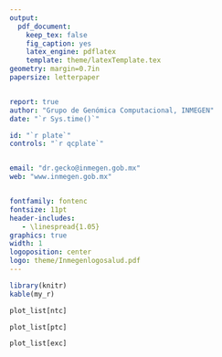 ```yaml
---
output: 
  pdf_document:
    keep_tex: false
    fig_caption: yes
    latex_engine: pdflatex
    template: theme/latexTemplate.tex
geometry: margin=0.7in
papersize: letterpaper


report: true
author: "Grupo de Genómica Computacional, INMEGEN"
date: "`r Sys.time()`"

id: "`r plate`"
controls: "`r qcplate`"


email: "dr.gecko@inmegen.gob.mx"
web: "www.inmegen.gob.mx"


fontfamily: fontenc
fontsize: 11pt
header-includes:
   - \linespread{1.05}
graphics: true
width: 1
logoposition: center
logo: theme/Inmegenlogosalud.pdf
---
```

```r

library(knitr)
kable(my_r)
```


```r


plot_list[ntc]


```

\pagebreak

```r


plot_list[ptc]


```

\pagebreak

```r


plot_list[exc]


```